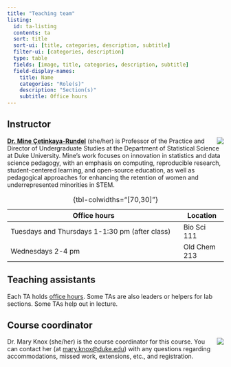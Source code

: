 ```yaml
---
title: "Teaching team"
listing:
  id: ta-listing
  contents: ta
  sort: title
  sort-ui: [title, categories, description, subtitle]
  filter-ui: [categories, description]
  type: table
  fields: [image, title, categories, description, subtitle]
  field-display-names:
    title: Name
    categories: "Role(s)"
    description: "Section(s)"
    subtitle: Office hours
---
```


## Instructor

![](img/mine.png){.circular-portrait-mine style="float:right;padding: 0 0 0 10px;" fig-alt="Headshot of Dr. Mine Çetinkaya-Rundel"}

[**Dr. Mine Çetinkaya-Rundel**](http://mine-cr.com/) (she/her) is Professor of the Practice and Director of Undergraduate Studies at the Department of Statistical Science at Duke University. Mine's work focuses on innovation in statistics and data science pedagogy, with an emphasis on computing, reproducible research, student-centered learning, and open-source education, as well as pedagogical approaches for enhancing the retention of women and underrepresented minorities in STEM.

+------------------------------------------------------------+---------------+
| Office hours                                               | Location      |
+============================================================+===============+
| Tuesdays and Thursdays 1-1:30 pm (after class)             | Bio Sci 111   |
+------------------------------------------------------------+---------------+
| Wednesdays 2-4 pm                                          | Old Chem 213  |
+------------------------------------------------------------+---------------+

: {tbl-colwidths="[70,30]"}

## Teaching assistants {#teaching-assistants}

Each TA holds [office hours](https://docs.google.com/spreadsheets/d/1gXNQ9UMT01bU9qr-YDsA2GIpslldHmfwPg1gcOj2GTA/edit?usp=sharing).
Some TAs are also leaders or helpers for lab sections.
Some TAs help out in lecture.

::: {#ta-listing}
:::

## Course coordinator

![](img/mary.jpg){.circular-portrait-mary style="float:right;padding: 0 0 0 10px;" fig-alt="Headshot of Dr. Mary Knox"}

Dr. Mary Knox (she/her) is the course coordinator for this course. You can contact her (at [mary.knox\@duke.edu](mailto:mary.knox@duke.edu)) with any questions regarding accommodations, missed work, extensions, etc., and registration.